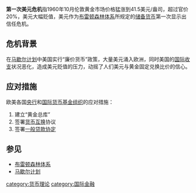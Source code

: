 '''第一次美元危机'''指1960年10月伦敦黄金市场价格猛涨到41.5美元/盎司，超过官价20%，美元大幅贬值，美元作为[[布雷顿森林体系|布雷顿森林体系]]所规定的[[储备货币|储备货币]]第一次显示出信任危机。

==危机背景==
在[[马歇尔计划|马歇尔计划]]中美国实行“廉价货币”政策，大量美元涌入欧洲，同时美国的[[国际收支|国际收支]]状况恶化，造成美元贬值的压力，动摇了人们美元与黄金固定兑换比价的信心。
==应对措施==
欧美各国[[央行|央行]]和[[国际货币基金组织|国际货币基金组织]]的应对措施：
#建立“黄金总库”
#签署[[货币互换|货币互换]]协议
#签署[[一般贷款协定|一般贷款协定]]

==参见==
*[[布雷顿森林体系|布雷顿森林体系]]
*[[马歇尔计划|马歇尔计划]]

{{econ-stub}}
[[category:货币理论|category:货币理论]]
[[category:国际金融|category:国际金融]]